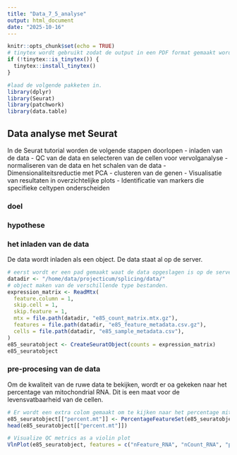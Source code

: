 ```yaml
---
title: "Data_7_5_analyse"
output: html_document
date: "2025-10-16"
---
```


```r
knitr::opts_chunk$set(echo = TRUE)
# tinytex wordt gebruikt zodat de output in een PDF format gemaakt wordt. Dit is makkelijker om in te leveren.
if (!tinytex::is_tinytex()) {
  tinytex::install_tinytex()
}
```



```r
#laad de volgende pakketen in. 
library(dplyr)
library(Seurat)
library(patchwork)
library(data.table)
```
## Data analyse met Seurat

In de Seurat tutorial worden de volgende stappen doorlopen
- inladen van de data
- QC van de data en selecteren van de cellen voor vervolganalyse
- normaliseren van de data en het schalen van de data
- Dimensionaliteitsreductie met PCA
- clusteren van de genen
- Visualisatie van resultaten in overzichtelijke plots
- Identificatie van markers die specifieke celtypen onderscheiden

### doel


### hypothese


### het inladen van de data
De data wordt inladen als een object. De data staat al op de server. 

```R
# eerst wordt er een pad gemaakt waat de data opgeslagen is op de server.
datadir <- "/home/data/projecticum/splicing/data/"
# object maken van de verschillende type bestanden.
expression_matrix <- ReadMtx(
  feature.column = 1,
  skip.cell = 1,
  skip.feature = 1,
  mtx = file.path(datadir, "e85_count_matrix.mtx.gz"),
  features = file.path(datadir, "e85_feature_metadata.csv.gz"),
  cells = file.path(datadir, "e85_sample_metadata.csv"), 
)
e85_seuratobject <- CreateSeuratObject(counts = expression_matrix)
e85_seuratobject
```

### pre-procesing van de data
Om de kwaliteit van de ruwe data te bekijken, wordt er oa gekeken naar het percentage van mitochondrial RNA. Dit is een maat voor de levensvatbaarheid van de cellen. 

```r
# Er wordt een extra colom gemaakt om te kijken naar het percentage mitochondriaal RNA (mRNA). 
e85_seuratobject[["percent.mt"]] <- PercentageFeatureSet(e85_seuratobject, pattern = "^mt-")
head(e85_seuratobject[["percent.mt"]])
```

```r
# Visualize QC metrics as a violin plot
VlnPlot(e85_seuratobject, features = c("nFeature_RNA", "nCount_RNA", "percent.mt"), ncol = 3)
```
